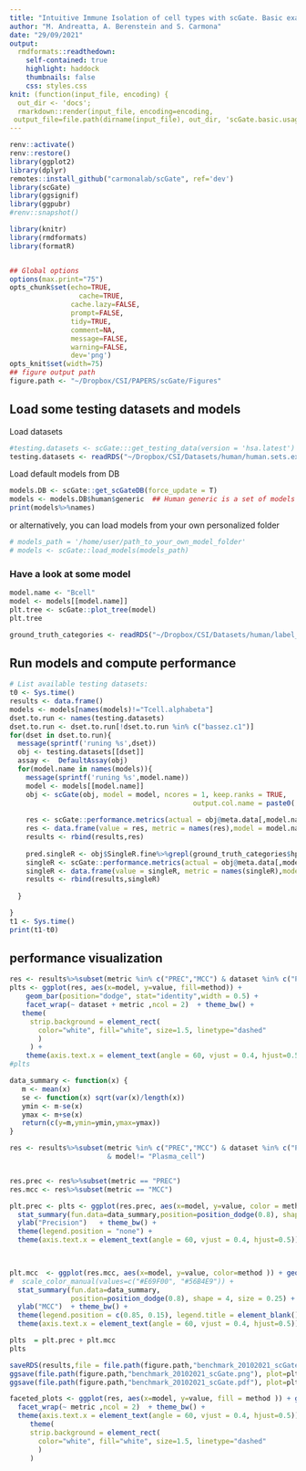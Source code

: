 ```yaml
---
title: "Intuitive Immune Isolation of cell types with scGate. Basic examples"
author: "M. Andreatta, A. Berenstein and S. Carmona"
date: "29/09/2021"
output:
  rmdformats::readthedown:
    self-contained: true
    highlight: haddock
    thumbnails: false
    css: styles.css
knit: (function(input_file, encoding) {
  out_dir <- 'docs';
  rmarkdown::render(input_file, encoding=encoding,
 output_file=file.path(dirname(input_file), out_dir, 'scGate.basic.usage.html'))})
---
```



```r
renv::activate()
renv::restore()
library(ggplot2)
library(dplyr)
remotes::install_github("carmonalab/scGate", ref='dev')
library(scGate)
library(ggsignif)
library(ggpubr)
#renv::snapshot()
```


```r
library(knitr)
library(rmdformats)
library(formatR)


## Global options
options(max.print="75")
opts_chunk$set(echo=TRUE,
	             cache=TRUE,
               cache.lazy=FALSE,
               prompt=FALSE,
               tidy=TRUE,
               comment=NA,
               message=FALSE,
               warning=FALSE,
               dev='png')
opts_knit$set(width=75)
## figure output path 
figure.path <- "~/Dropbox/CSI/PAPERS/scGate/Figures"

```

## Load some testing datasets and models

Load datasets
```r
#testing.datasets <- scGate:::get_testing_data(version = 'hsa.latest')
testing.datasets <- readRDS("~/Dropbox/CSI/Datasets/human/human.sets.expanded.singler.rds")

```

Load default models from DB
```r
models.DB <- scGate::get_scGateDB(force_update = T)
models <- models.DB$human$generic  ## Human generic is a set of models trained for general purposes
print(models%>%names)

```

or alternatively, you can load models from your own personalized folder
```r
# models_path = '/home/user/path_to_your_own_model_folder'
# models <- scGate::load_models(models_path) 
```

### Have a look at some model
```r
model.name <- "Bcell"
model <- models[[model.name]]
plt.tree <- scGate::plot_tree(model)
plt.tree
```

```r
ground_truth_categories <- readRDS("~/Dropbox/CSI/Datasets/human/label_unification.rds")
```


## Run models and compute performance
```r
# List available testing datasets:
t0 <- Sys.time()
results <- data.frame()
models <- models[names(models)!="Tcell.alphabeta"]
dset.to.run <- names(testing.datasets)
dset.to.run <- dset.to.run[!dset.to.run %in% c("bassez.c1")]
for(dset in dset.to.run){
  message(sprintf('runing %s',dset))
  obj <- testing.datasets[[dset]]
  assay <-  DefaultAssay(obj)
  for(model.name in names(models)){
    message(sprintf('runing %s',model.name))
    model <- models[[model.name]]
    obj <- scGate(obj, model = model, ncores = 1, keep.ranks = TRUE,
                                             output.col.name = paste0('is.pure.',model.name), assay = assay)
    
    res <- scGate::performance.metrics(actual = obj@meta.data[,model.name], pred = obj@meta.data[,paste0("is.pure.",model.name)] == "Pure")
    res <- data.frame(value = res, metric = names(res),model = model.name,dataset = dset,method = "scGate")
    results <- rbind(results,res)
    
    pred.singleR <- obj$SingleR.fine%>%grepl(ground_truth_categories$hpca_categories[[model.name]],.)+0
    singleR <- scGate::performance.metrics(actual = obj@meta.data[,model.name], pred = pred.singleR == 1)
    singleR <- data.frame(value = singleR, metric = names(singleR),model = model.name,dataset = dset,method = 'SingleR')
    results <- rbind(results,singleR)
    
  }

}
t1 <- Sys.time()
print(t1-t0)
```


## performance visualization

```r
res <- results%>%subset(metric %in% c("PREC","MCC") & dataset %in% c("PBMC_Satija","Jerby", "Yost","zilionis") )
plts <- ggplot(res, aes(x=model, y=value, fill=method)) + 
    geom_bar(position="dodge", stat="identity",width = 0.5) +
    facet_wrap(~ dataset + metric ,ncol = 2)  + theme_bw() +
   theme(
     strip.background = element_rect(
       color="white", fill="white", size=1.5, linetype="dashed"
       )
     ) + 
    theme(axis.text.x = element_text(angle = 60, vjust = 0.4, hjust=0.5)) 
#plts
```

```r

data_summary <- function(x) {
   m <- mean(x)
   se <- function(x) sqrt(var(x)/length(x))
   ymin <- m-se(x)
   ymax <- m+se(x)
   return(c(y=m,ymin=ymin,ymax=ymax))
}

res <- results%>%subset(metric %in% c("PREC","MCC") & dataset %in% c("PBMC_Satija","Jerby", "Yost","zilionis") 
                        & model!= "Plasma_cell")


res.prec <- res%>%subset(metric == "PREC")
res.mcc <- res%>%subset(metric == "MCC")

plt.prec <- plts <- ggplot(res.prec, aes(x=model, y=value, color = method )) + geom_jitter(position=position_jitterdodge(jitter.width = 0.2), size = 0.4) +
  stat_summary(fun.data=data_summary,position=position_dodge(0.8), shape = 4, size = 0.25) + 
  ylab("Precision")   + theme_bw() +
  theme(legend.position = "none") +
  theme(axis.text.x = element_text(angle = 60, vjust = 0.4, hjust=0.5)) 
  


plt.mcc  <- ggplot(res.mcc, aes(x=model, y=value, color=method )) + geom_jitter(position=position_jitterdodge(jitter.width = 0.2), size = 0.4) +
#  scale_color_manual(values=c("#E69F00", "#56B4E9")) + 
  stat_summary(fun.data=data_summary,  
               position=position_dodge(0.8), shape = 4, size = 0.25) + 
  ylab("MCC")  + theme_bw() +
  theme(legend.position = c(0.85, 0.15), legend.title = element_blank()) + 
  theme(axis.text.x = element_text(angle = 60, vjust = 0.4, hjust=0.5))

plts  = plt.prec + plt.mcc
plts
```


```r
saveRDS(results,file = file.path(figure.path,"benchmark_20102021_scGate.rds")) 
ggsave(file.path(figure.path,"benchmark_20102021_scGate.png"), plot=plts, width=9, height=5)
ggsave(file.path(figure.path,"benchmark_20102021_scGate.pdf"), plot=plts, width=9, height=5)

```

```r
faceted_plots <- ggplot(res, aes(x=model, y=value, fill = method )) + geom_boxplot() +
  facet_wrap(~ metric ,ncol = 2)  + theme_bw() + 
  theme(axis.text.x = element_text(angle = 60, vjust = 0.4, hjust=0.5)) +
     theme(
     strip.background = element_rect(
       color="white", fill="white", size=1.5, linetype="dashed"
       )
     ) 

```

